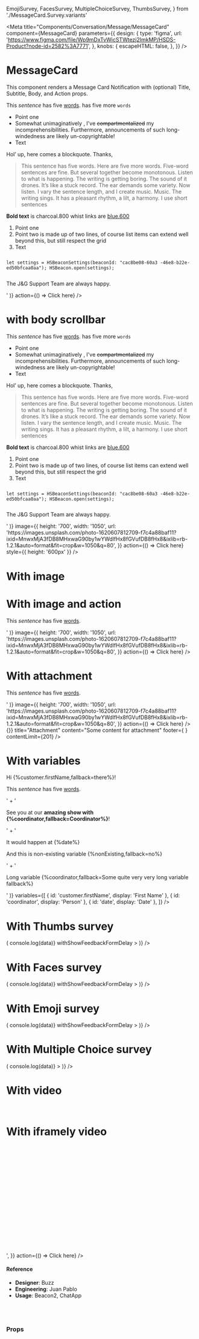   EmojiSurvey,
  FacesSurvey,
  MultipleChoiceSurvey,
  ThumbsSurvey,
} from './MessageCard.Survey.variants'

<Meta
  title="Components/Conversation/Message/MessageCard"
  component={MessageCard}
  parameters={{
    design: {
      type: 'figma',
      url:
        'https://www.figma.com/file/Wp9mDxTvWicSTWtezj2ImkMP/HSDS-Product?node-id=2582%3A7771',
    },
    knobs: {
      escapeHTML: false,
    },
  }}
/>

# MessageCard

This component renders a Message Card Notification with (optional) Title, Subtitle, Body, and Action props.

<Canvas>
  <Story name="default">
    <MessageCardStoryWrapperUI>
      <MessageCard
        key="default"
        in={boolean('show', true)}
        isMobile={boolean('isMobile', false)}
        isWithBoxShadow={boolean('isWithBoxShadow', true)}
        withAnimation={true}
        align={select('Align', { Right: 'right', Left: 'left' }, 'right')}
        subtitle={text('Subtitle', 'The J&G Team is here')}
        title={text('Title', 'Need help?')}
        body={text(
          'Body',
          '<p>This <i>sentence</i> has five <u>words</u>. has five more <code class="inline-code">words</code></p><ul> <li>Point one</li><li>Somewhat unimaginatively , I&#39;ve <s>compartmentalized</s> my incomprehensibilities. Furthermore, announcements of such long-windedness are likely un-copyrightable!</li><li>Text</li></ul><p>Hol’ up, here comes a blockquote. Thanks,</p><blockquote> <p>This sentence has five words. Here are five more words. Five-word sentences are fine. But several together become monotonous. Listen to what is happening. The writing is getting boring. The sound of it drones. It’s like a stuck record. The ear demands some variety. Now listen. I vary the sentence length, and I create music. Music. The writing sings. It has a pleasant rhythm, a lilt, a harmony. I use short sentences</p></blockquote><p><b>Bold text</b> is charcoal.800 whist links are <a href="https://www.google.com/">blue.600</a></p><ol> <li>Point one</li><li>Point two is made up of two lines, of course list items can extend well beyond this, but still respect the grid</li><li>Text</li></ol><pre><code><p>let settings = HSBeaconSettings(beaconId: "cac8be08-60a3 -46e8-b22e-ed50bfcaa0aa"); HSBeacon.open(settings);</p></code></pre><p>The J&amp;G Support Team are always happy.</p>'
        )}
        action={() => <MessageCard.Button>Click here</MessageCard.Button>}
      />
    </MessageCardStoryWrapperUI>
  </Story>
</Canvas>

# with body scrollbar

<Canvas>
  <Story name="with scrollbar">
    <MessageCardStoryWrapperUI>
      <MessageCard
        key="default"
        in={boolean('show', true)}
        isMobile={boolean('isMobile', false)}
        isWithBoxShadow={boolean('isWithBoxShadow', true)}
        withAnimation={true}
        align={select('Align', { Right: 'right', Left: 'left' }, 'right')}
        subtitle={text('Subtitle', 'The J&G Team is here')}
        title={text('Title', 'Need help?')}
        body={text(
          'Body',
          '<p>This <i>sentence</i> has five <u>words</u>. has five more <code class="inline-code">words</code></p><ul> <li>Point one</li><li>Somewhat unimaginatively , I&#39;ve <s>compartmentalized</s> my incomprehensibilities. Furthermore, announcements of such long-windedness are likely un-copyrightable!</li><li>Text</li></ul><p>Hol’ up, here comes a blockquote. Thanks,</p><blockquote> <p>This sentence has five words. Here are five more words. Five-word sentences are fine. But several together become monotonous. Listen to what is happening. The writing is getting boring. The sound of it drones. It’s like a stuck record. The ear demands some variety. Now listen. I vary the sentence length, and I create music. Music. The writing sings. It has a pleasant rhythm, a lilt, a harmony. I use short sentences</p></blockquote><p><b>Bold text</b> is charcoal.800 whist links are <a href="https://www.google.com/">blue.600</a></p><ol> <li>Point one</li><li>Point two is made up of two lines, of course list items can extend well beyond this, but still respect the grid</li><li>Text</li></ol><pre><code><p>let settings = HSBeaconSettings(beaconId: "cac8be08-60a3 -46e8-b22e-ed50bfcaa0aa"); HSBeacon.open(settings);</p></code></pre><p>The J&amp;G Support Team are always happy.</p>'
        )}
        image={{
          height: '700',
          width: '1050',
          url:
            'https://images.unsplash.com/photo-1620607812709-f7c4a88baf11?ixid=MnwxMjA3fDB8MHxwaG90by1wYWdlfHx8fGVufDB8fHx8&ixlib=rb-1.2.1&auto=format&fit=crop&w=1050&q=80',
        }}
        action={() => <MessageCard.Button>Click here</MessageCard.Button>}
        style={{ height: '600px' }}
      />
    </MessageCardStoryWrapperUI>
  </Story>
</Canvas>

# With image

<Canvas>
  <Story name="With image">
    <MessageCardStoryWrapperUI>
      <MessageCard
        key="with-image"
        in={boolean('show', true)}
        isMobile={boolean('isMobile', false)}
        isWithBoxShadow={boolean('isWithBoxShadow', true)}
        withAnimation={true}
        subtitle={text('Subtitle', 'The J&G Team is here')}
        title={text('Title', 'Need help?')}
        image={{
          height: '700',
          width: '1050',
          url:
            'https://images.unsplash.com/photo-1620607812709-f7c4a88baf11?ixid=MnwxMjA3fDB8MHxwaG90by1wYWdlfHx8fGVufDB8fHx8&ixlib=rb-1.2.1&auto=format&fit=crop&w=1050&q=80',
        }}
      />
    </MessageCardStoryWrapperUI>
  </Story>
</Canvas>

# With image and action

<Canvas>
  <Story name="With image and action">
    <MessageCardStoryWrapperUI>
      <MessageCard
        subtitle={text('Subtitle', 'The J&G Team is here')}
        title={text('Title', 'Need help?')}
        body={text(
          'Body',
          '<p>This <i>sentence</i> has five <u>words</u>. </p>'
        )}
        image={{
          height: '700',
          width: '1050',
          url:
            'https://images.unsplash.com/photo-1620607812709-f7c4a88baf11?ixid=MnwxMjA3fDB8MHxwaG90by1wYWdlfHx8fGVufDB8fHx8&ixlib=rb-1.2.1&auto=format&fit=crop&w=1050&q=80',
        }}
        action={() => <MessageCard.Button>Click here</MessageCard.Button>}
      />
    </MessageCardStoryWrapperUI>
  </Story>
</Canvas>

# With attachment

<Canvas>
  <Story name="With attachment">
    <MessageCardStoryWrapperUI>
      <div style={{ width: '300px' }}>
        <MessageCard
          subtitle={text('Subtitle', 'The J&G Team is here')}
          title={text('Title', 'Need help?')}
          body={text(
            'Body',
            '<p>This <i>sentence</i> has five <u>words</u>. </p>'
          )}
          image={{
            height: '700',
            width: '1050',
            url:
              'https://images.unsplash.com/photo-1620607812709-f7c4a88baf11?ixid=MnwxMjA3fDB8MHxwaG90by1wYWdlfHx8fGVufDB8fHx8&ixlib=rb-1.2.1&auto=format&fit=crop&w=1050&q=80',
          }}
          action={() => <MessageCard.Button>Click here</MessageCard.Button>}
        />
        <MessageCard.ArticleCard
          onClick={() => {}}
          title="Attachment"
          content="Some content for attachment"
          footer={
            <MessageCard.UrlAttachmentImage url="https://images.unsplash.com/photo-1620607812709-f7c4a88baf11?ixid=MnwxMjA3fDB8MHxwaG90by1wYWdlfHx8fGVufDB8fHx8&ixlib=rb-1.2.1&auto=format&fit=crop&w=1050&q=80" />
          }
          contentLimit={201}
        />
      </div>
    </MessageCardStoryWrapperUI>
  </Story>
</Canvas>

# With variables

<Canvas>
  <Story name="With variables">
    <MessageCardStoryWrapperUI>
      <MessageCard
        subtitle={text('Subtitle', 'The J&G Team is here')}
        title={text('Title', 'Need help?')}
        body={text(
          'Body',
          '<p>Hi {%customer.firstName,fallback=there%}!</p> <p>This <i>sentence</i> has five <u>words</u>. </p>' +
            ' <p>See you at our <b>amazing show with {%coordinator,fallback=Coordinator%}</b>!</p>' +
            ' <p>It would happen at {%date%}</p> <p>And this is non-existing variable {%nonExisting,fallback=no%}</p>' +
            ' <p>Long variable {%coordinator,fallback=Some quite very very long variable fallback%}</p>'
        )}
        variables={[
          { id: 'customer.firstName', display: 'First Name' },
          { id: 'coordinator', display: 'Person' },
          { id: 'date', display: 'Date' },
        ]}
      />
    </MessageCardStoryWrapperUI>
  </Story>
</Canvas>

# With Thumbs survey

<Canvas>
  <Story name="With Thumbs survey">
    <MessageCardStoryWrapperUI>
      <MessageCard
        title="How did you feel about your checkout experience?"
        body="Your feedback is valuable to us. Let us know how we did so we can continue to improve our services."
        action={() => (
          <MessageCard.Survey
            withFeedbackForm
            feedbackFormText="Tell us more..."
            onSubmit={data => console.log(data)}
            withShowFeedbackFormDelay
          >
            <ThumbsSurvey />
          </MessageCard.Survey>
        )}
      />
    </MessageCardStoryWrapperUI>
  </Story>
</Canvas>

# With Faces survey

<Canvas>
  <Story name="With Faces survey">
    <MessageCardStoryWrapperUI>
      <MessageCard
        title="How did you feel about your checkout experience?"
        body="Your feedback is valuable to us. Let us know how we did so we can continue to improve our services."
        action={() => (
          <ThemeProvider theme={{ brandColor: makeBrandColors('#8c3c4a') }}>
            <MessageCard.Survey
              withFeedbackForm
              feedbackFormText="Tell us more..."
              submitButtonText="Send with some long button text"
              onSubmit={data => console.log(data)}
              withShowFeedbackFormDelay
            >
              <FacesSurvey />
            </MessageCard.Survey>
          </ThemeProvider>
        )}
      />
    </MessageCardStoryWrapperUI>
  </Story>
</Canvas>

# With Emoji survey

<Canvas>
  <Story name="With Emoji survey">
    <MessageCardStoryWrapperUI>
      <MessageCard
        title="How did you feel about your checkout experience?"
        body="Your feedback is valuable to us. Let us know how we did so we can continue to improve our services."
        action={() => (
          <ThemeProvider theme={{ brandColor: makeBrandColors('#5c8c3c') }}>
            <MessageCard.Survey
              withFeedbackForm
              feedbackFormText="Tell us more..."
              submitButtonText="Send with some long button text"
              onSubmit={data => console.log(data)}
              withShowFeedbackFormDelay
            >
              <EmojiSurvey
                emojis={[
                  {
                    id: '+1',
                    name: 'Thumbs Up',
                    unicode: '1f44d',
                  },
                  {
                    id: '100',
                    name: 'Hundred Points',
                    unicode: '1f4af',
                  },
                  {
                    id: 'sunglasses',
                    name: 'Sunglasses',
                    unicode: '1f60e',
                    native: '😎',
                  },
                ]}
              />
            </MessageCard.Survey>
          </ThemeProvider>
        )}
      />
    </MessageCardStoryWrapperUI>
  </Story>
</Canvas>

# With Multiple Choice survey

<Canvas>
  <Story name="With Multiple Choice survey">
    <MessageCardStoryWrapperUI>
      <MessageCard
        title="Which pizza do you like the most?"
        body="Your feedback is valuable to us. Let us know how we did so we can continue to improve our services."
        action={() => (
          <MessageCard.Survey
            withFeedbackForm
            feedbackFormText="Tell us more..."
            onSubmit={data => console.log(data)}
          >
            <MultipleChoiceSurvey
              choices={[
                { id: '1', text: 'Pepperoni' },
                { id: '2', text: 'With pineapple of course!' },
                { id: '3', text: 'Classic margherita' },
                { id: '4', text: 'Veggie option' },
                { id: '5', text: 'My favorite with all ingredients' },
              ]}
            />
          </MessageCard.Survey>
        )}
      />
    </MessageCardStoryWrapperUI>
  </Story>
</Canvas>

# With video

<Canvas>
  <Story name="With video">
    <MessageCardStoryWrapperUI>
      <MessageCard
        key="with-video"
        in={boolean('show', true)}
        isMobile={boolean('isMobile', false)}
        isWithBoxShadow={boolean('isWithBoxShadow', true)}
        withAnimation={true}
        subtitle={text('Subtitle', 'The J&G Team is here')}
        title={text('Title', 'Need help?')}
        video={{
          html:
            '<div style="left: 0; width: 100%; height: 0; position: relative; padding-bottom: 56.25%;"><iframe src="https://www.youtube.com/embed/YB-slq0hqWw?rel=0" style="top: 0; left: 0; width: 100%; height: 100%; position: absolute; border: 0;" allowfullscreen scrolling="no" allow="accelerometer; clipboard-write; encrypted-media; gyroscope; picture-in-picture;"></iframe></div>',
        }}
        action={() => <MessageCard.Button>Click here</MessageCard.Button>}
      />
    </MessageCardStoryWrapperUI>
  </Story>
</Canvas>

# With iframely video

<Canvas>
  <Story name="With iframely video url">
    <MessageCardStoryWrapperUI>
      <MessageCard
        key="with-iframely-video"
        in={boolean('show', true)}
        isMobile={boolean('isMobile', false)}
        isWithBoxShadow={boolean('isWithBoxShadow', true)}
        withAnimation={true}
        subtitle={text('Subtitle', 'The J&G Team is here')}
        title={text('Title', 'Need help?')}
        video={{
          html:
            '<div><div style="left: 0; width: 100%; height: 0; position: relative; padding-bottom: 56.25%;"><iframe src="//cdn.iframe.ly/api/iframe?url=https%3A%2F%2Fwww.youtube.com%2Fwatch%3Fv%3DYB-slq0hqWw&key=32d974fdab1b804ff90cbd07d257baba" style="top: 0; left: 0; width: 100%; height: 100%; position: absolute; border: 0;" allowfullscreen scrolling="no" allow="accelerometer *; clipboard-write *; encrypted-media *; gyroscope *; picture-in-picture *;"></iframe></div></div>',
        }}
        action={() => <MessageCard.Button>Click here</MessageCard.Button>}
      />
    </MessageCardStoryWrapperUI>
  </Story>
</Canvas>

#### Reference

- **Designer**: Buzz
- **Engineering**: Juan Pablo
- **Usage**: Beacon2, ChatApp

<br />
<br />

### Props

<ArgsTable of={MessageCard} />
